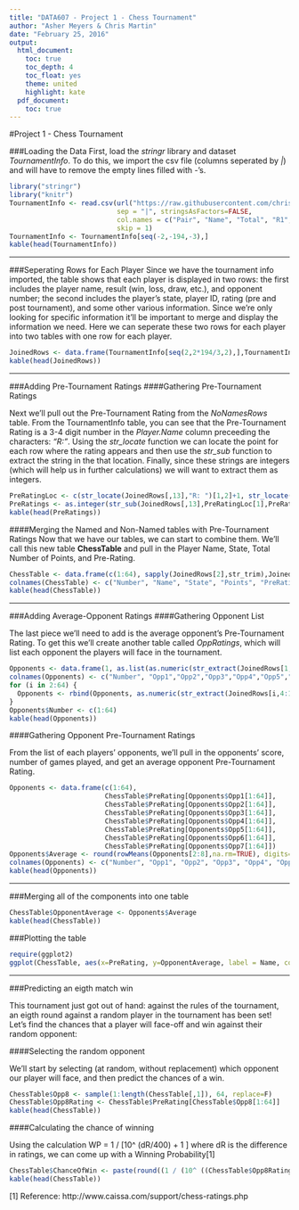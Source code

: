 ```yaml
---
title: "DATA607 - Project 1 - Chess Tournament"
author: "Asher Meyers & Chris Martin"
date: "February 25, 2016"
output:
  html_document:
    toc: true
    toc_depth: 4
    toc_float: yes
    theme: united
    highlight: kate
  pdf_document:
    toc: true
---
```


#Project   1 - Chess Tournament

###Loading the Data
First, load the *stringr* library and dataset *TournamentInfo*. To do this, we import the csv file (columns seperated by *|*) and will have to remove the empty lines filled with *-*'s.


```r
library("stringr")
library("knitr")
TournamentInfo <- read.csv(url("https://raw.githubusercontent.com/chrisgmartin/DATA607/master/tournamentinfo.txt"),
                           sep = "|", stringsAsFactors=FALSE,
                           col.names = c("Pair", "Name", "Total", "R1", "R2", "R3", "R4", "R5", "R6", "R7", ""), 
                           skip = 1)
TournamentInfo <- TournamentInfo[seq(-2,-194,-3),]
kable(head(TournamentInfo))
```

***

###Seperating Rows for Each Player
Since we have the tournament info imported, the table shows that each player is displayed in two rows: the first includes the player name, result (win, loss, draw, etc.), and opponent number; the second includes the player's state, player ID, rating (pre and post tournament), and some other various information. Since we're only looking for specific information it'll be important to merge and display the information we need. Here we can seperate these two rows for each player into two tables with one row for each player.


```r
JoinedRows <- data.frame(TournamentInfo[seq(2,2*194/3,2),],TournamentInfo[seq(3,2*194/3,2),])
kable(head(JoinedRows))
```

***

###Adding Pre-Tournament Ratings
####Gathering Pre-Tournament Ratings

Next we'll pull out the Pre-Tournament Rating from the *NoNamesRows* table. From the TournamentInfo table, you can see that the Pre-Tournament Rating is a 3-4 digit number in the *Player.Name* column preceeding the characters: *"R: "*. Using the *str_locate* function we can locate the point for each row where the rating appears and then use the *str_sub* function to extract the string in the that location. Finally, since these strings are integers (which will help us in further calculations) we will want to extract them as integers.

```r
PreRatingLoc <- c(str_locate(JoinedRows[,13],"R: ")[1,2]+1, str_locate(JoinedRows[,13], "R: ")[1,2]+4)
PreRatings <- as.integer(str_sub(JoinedRows[,13],PreRatingLoc[1],PreRatingLoc[2]))
kable(head(PreRatings))
```


####Merging the Named and Non-Named tables with Pre-Tournament Ratings
Now that we have our tables, we can start to combine them. We'll call this new table **ChessTable** and pull in the Player Name, State, Total Number of Points, and Pre-Rating.

```r
ChessTable <- data.frame(c(1:64), sapply(JoinedRows[2],str_trim),JoinedRows[12],JoinedRows[3], PreRatings)
colnames(ChessTable) <- c("Number", "Name", "State", "Points", "PreRating")
kable(head(ChessTable))
```

***

###Adding Average-Opponent Ratings
####Gathering Opponent List

The last piece we'll need to add is the average opponent's Pre-Tournament Rating. To get this we'll create another table called *OppRatings*, which will list each opponent the players will face in the tournament.


```r
Opponents <- data.frame(1, as.list(as.numeric(str_extract(JoinedRows[1,4:10],"[0-9]{1,2}"))))
colnames(Opponents) <- c("Number", "Opp1","Opp2","Opp3","Opp4","Opp5","Opp6","Opp7")
for (i in 2:64) {
  Opponents <- rbind(Opponents, as.numeric(str_extract(JoinedRows[i,4:10],"[0-9]{1,2}")))
}
Opponents$Number <- c(1:64)
kable(head(Opponents))
```


####Gathering Opponent Pre-Tournament Ratings

From the list of each players' opponents, we'll pull in the opponents' score, number of games played, and get an average opponent Pre-Tournament Rating.

```r
Opponents <- data.frame(c(1:64),
                        ChessTable$PreRating[Opponents$Opp1[1:64]],
                        ChessTable$PreRating[Opponents$Opp2[1:64]],
                        ChessTable$PreRating[Opponents$Opp3[1:64]],
                        ChessTable$PreRating[Opponents$Opp4[1:64]],
                        ChessTable$PreRating[Opponents$Opp5[1:64]],
                        ChessTable$PreRating[Opponents$Opp6[1:64]],
                        ChessTable$PreRating[Opponents$Opp7[1:64]])
Opponents$Average <- round(rowMeans(Opponents[2:8],na.rm=TRUE), digits=0)
colnames(Opponents) <- c("Number", "Opp1", "Opp2", "Opp3", "Opp4", "Opp5", "Opp6", "Opp7", "Average")
kable(head(Opponents))
```

***

###Merging all of the components into one table

```r
ChessTable$OpponentAverage <- Opponents$Average
kable(head(ChessTable))
```

###Plotting the table

```r
require(ggplot2)
ggplot(ChessTable, aes(x=PreRating, y=OpponentAverage, label = Name, colour = Points)) + geom_point() + geom_text(aes(label=ifelse(PreRating>1700, as.character(Name),'')), size = 2, hjust=0) + xlim(0,2000) + ggtitle("Player to Opponent Scatterplot")
```


***

###Predicting an eigth match win

This tournament just got out of hand: against the rules of the tournament, an eigth round against a random player in the tournament has been set! Let's find the chances that a player will face-off and win against their random opponent:

####Selecting the random opponent

We'll start by selecting (at random, without replacement) which opponent our player will face, and then predict the chances of a win.

```r
ChessTable$Opp8 <- sample(1:length(ChessTable[,1]), 64, replace=F)
ChessTable$Opp8Rating <- ChessTable$PreRating[ChessTable$Opp8[1:64]]
kable(head(ChessTable))
```

####Calculating the chance of winning

Using the calculation WP = 1 / [10^ (dR/400) + 1 ] where dR is the difference in ratings, we can come up with a Winning Probability[1]

```r
ChessTable$ChanceOfWin <- paste(round((1 / (10^ ((ChessTable$Opp8Rating - ChessTable$PreRating) / 400) + 1)) * 100, 2), "%", sep = "")
kable(head(ChessTable))
```


[1] Reference: http://www.caissa.com/support/chess-ratings.php